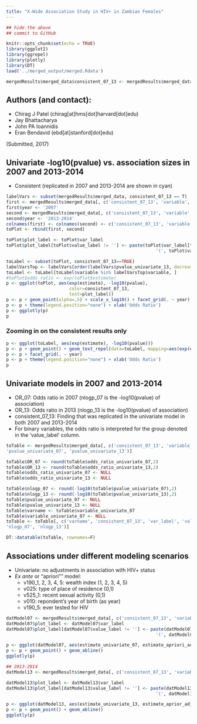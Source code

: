 ```yaml
---
title: "X-Wide Association Study in HIV+ in Zambian Females"
---
```


```r
## hide the above
## commit to GitHub

knitr::opts_chunk$set(echo = TRUE)
library(ggplot2)
library(ggrepel)
library(plotly)
library(DT)
load('../merged_output/merged.Rdata')

mergedResults$merged_data$consistent_07_13 <- mergedResults$merged_data$replicated_univariate_07 & mergedResults$merged_data$replicated_univariate_13
```

## Authors (and contact):
- Chirag J Patel (chirag[at]hms[dot]harvard[dot]edu)
- Jay Bhattacharya 
- John PA Ioannidis
- Eran Bendavid (ebd[at]stanford[dot]edu)

(Submitted, 2017)

## Univariate -log10(pvalue) vs. association sizes in 2007 and 2013-2014
- Consistent (replicated in 2007 and 2013-2014 are shown in cyan)

```r
labelVars <- subset(mergedResults$merged_data, consistent_07_13 == T)
first <- mergedResults$merged_data[, c('consistent_07_13', 'variable', 'var_label', 'value_label', 'estimate_univariate_07', 'pvalue_univariate_07')]
first$year <- '2007'
second <- mergedResults$merged_data[, c('consistent_07_13', 'variable', 'var_label', 'value_label', 'estimate_univariate_13', 'pvalue_univariate_13')]
second$year <- '2013-2014'
colnames(first) <- colnames(second) <- c('consistent_07_13', 'variable', 'var_label', 'value_label', 'estimate', 'pvalue', 'year')
toPlot <- rbind(first, second)

toPlot$plot_label <- toPlot$var_label
toPlot$plot_label[toPlot$value_label != ''] <- paste(toPlot$var_label[toPlot$value_label != ''], 
                                                         '(', toPlot$value_label[toPlot$value_label != ''], ')', sep="")
```


```r
toLabel <- subset(toPlot, consistent_07_13==TRUE)
labelVarsTop <- labelVars[order(labelVars$pvalue_univariate_13, decreasing=F)[1:10], ]
toLabel <- toLabel[toLabel$variable %in% labelVarsTop$variable, ]
#toPlot$odds_ratio <- exp(toPlot$estimate)
p <- ggplot(toPlot, aes(exp(estimate), -log10(pvalue), 
                        color=consistent_07_13,
                        text=plot_label))
p <- p + geom_point(alpha=.5) + scale_x_log10() + facet_grid(. ~ year)
p <- p + theme(legend.position="none") + xlab('Odds Ratio')
p <- ggplotly(p)
p
```

### Zooming in on the consistent results only
```r
p <- ggplot(toLabel, aes(exp(estimate), -log10(pvalue)))
p <- p + geom_point() + geom_text_repel(data=toLabel, mapping=aes(exp(estimate), -log10(pvalue),label=plot_label), size=2, color='black')
p <- p + facet_grid(. ~ year)
p <- p + theme(legend.position="none") + xlab('Odds Ratio')
p
```

## Univariate models in 2007 and 2013-2014

- OR_07: Odds ratio in 2007 (nlogp_07 is the -log10(pvalue) of association)
- OR_13: Odds ratio in 2013 (nlogp_13 is the -log10(pvalue) of association)
- consistent_07_13: Finding that was replicated in the univariate model in both 2007 and 2013-2014
- For binary variables, the odds ratio is interpreted for the group denoted in the 'value_label' column.


```r
toTable <- mergedResults$merged_data[, c('consistent_07_13', 'variable_univariate_07', 'var_label', 'value_label',                                     'odds_ratio_univariate_07','odds_ratio_univariate_13', 
'pvalue_univariate_07', 'pvalue_univariate_13')]

toTable$OR_07 <- round(toTable$odds_ratio_univariate_07,2)
toTable$OR_13 <- round(toTable$odds_ratio_univariate_13,2)
toTable$odds_ratio_univariate_07 <- NULL
toTable$odds_ratio_univariate_13 <- NULL

toTable$nlogp_07 <- round(-log10(toTable$pvalue_univariate_07),2)
toTable$nlogp_13 <- round(-log10(toTable$pvalue_univariate_13),2)
toTable$pvalue_univariate_07 <- NULL
toTable$pvalue_univariate_13 <- NULL
toTable$varname <- toTable$variable_univariate_07
toTable$variable_univariate_07 <- NULL
toTable <- toTable[, c('varname', 'consistent_07_13', 'var_label', 'value_label', 'OR_07','OR_13', 
'nlogp_07', 'nlogp_13')]

DT::datatable(toTable, rownames=F)
```


## Associations under different modeling scenarios

* Univariate: no adjustments in association with HIV+ status
* *Ex ante* or "apriori"" model: 
    + v190_1, 2, 3, 4, 5: wealth index (1, 2, 3, 4, 5)
    + v025: type of place of residence (0,1)
    + v525_1: recent sexual activity (0,1)
    + v010: repondent's year of birth (as year)
    + v190_5: ever tested for HIV

  
```r
datModel07 <- mergedResults$merged_data[, c('consistent_07_13', 'variable', 'var_label', 'value_label', 'estimate_univariate_07', 'estimate_apriori_adj_07')]
datModel07$plot_label <- datModel07$var_label
datModel07$plot_label[datModel07$value_label != ''] <- paste(datModel07$var_label[datModel07$value_label != ''], 
                                                         '(', datModel07$value_label[datModel07$value_label != ''], ')', sep="")

p <- ggplot(datModel07, aes(estimate_univariate_07, estimate_apriori_adj_07, color=consistent_07_13, text=plot_label))
p <- p + geom_point() + geom_abline() 
ggplotly(p)

## 2013-2014
datModel13 <- mergedResults$merged_data[, c('consistent_07_13', 'variable', 'var_label', 'value_label', 'estimate_univariate_13', 'estimate_aprior_adj_13')]

datModel13$plot_label <- datModel13$var_label
datModel13$plot_label[datModel13$value_label != ''] <- paste(datModel13$var_label[datModel13$value_label != ''], 
                                                         '(', datModel13$value_label[datModel13$value_label != ''], ')', sep="")

p <- ggplot(datModel13, aes(estimate_univariate_13, estimate_aprior_adj_13, color=consistent_07_13, text=plot_label))
p <- p + geom_point() + geom_abline() 
ggplotly(p)
```